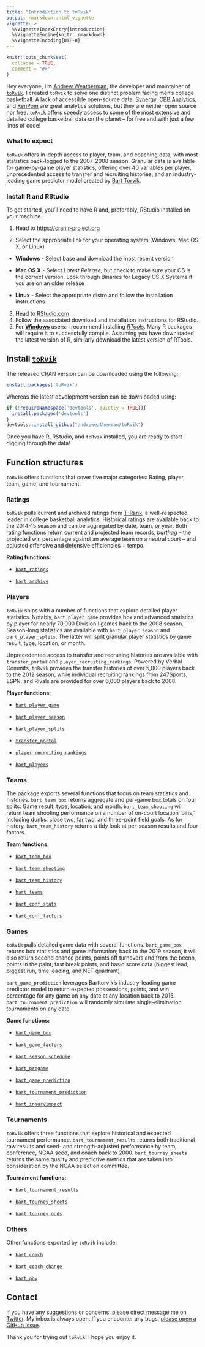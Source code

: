 ```yaml
---
title: "Introduction to toRvik"
output: rmarkdown::html_vignette
vignette: >
  %\VignetteIndexEntry{introduction}
  %\VignetteEngine{knitr::rmarkdown}
  %\VignetteEncoding{UTF-8}
---
```


```r
knitr::opts_chunk$set(
  collapse = TRUE,
  comment = "#>"
)
```

Hey everyone, I'm [Andrew Weatherman](https://twitter.com/andreweatherman), the developer and maintainer of [`toRvik`](https://github.com/andreweatherman/toRvik). I created `toRvik` to solve one distinct problem facing men's college basketball: A lack of accessible open-source data. [Synergy](https://synergysports.com), [CBB Analytics](https://cbbanalytics.com), and [KenPom](https://kenpom.com) are great analytics solutions, but they are neither open source nor free. `toRvik` offers speedy access to some of the most extensive and detailed college basketball data on the planet -- for free and with just a few lines of code!

### What to expect

`toRvik` offers in-depth access to player, team, and coaching data, with most statistics back-logged to the 2007-2008 season. Granular data is available for game-by-game player statistics, offering over 40 variables per player, unprecedented access to transfer and recruiting histories, and an industry-leading game predictor model created by [Bart Torvik](https://twitter.com/totally_t_bomb).

### Install R and RStudio

To get started, you'll need to have R and, preferably, RStudio installed on your machine.

1.  Head to [https://cran.r-project.org](https://cran.r-project.org/)

2.  Select the appropriate link for your operating system (Windows, Mac OS X, or Linux)

-   **Windows** - Select base and download the most recent version

-   **Mac OS X** - Select *Latest Release*, but check to make sure your OS is the correct version. Look through Binaries for Legacy OS X Systems if you are on an older release

-   **Linux** - Select the appropriate distro and follow the installation instructions

3.  Head to [RStudio.com](https://www.rstudio.com/products/rstudio/download/#download "Download the appropriate version of RStudio (Free) for your operating system to use with R")
4.  Follow the associated download and installation instructions for RStudio.
5.  For [**Windows**]{.underline} users: I recommend installing [*RTools*](https://cran.r-project.org/bin/windows/Rtools/). Many R packages will require it to successfully compile. Assuming you have downloaded the latest version of R, similarly download the latest version of RTools.

## **Install** [**`toRvik`**](https://github.com/andreweatherman/toRvik)

The released CRAN version can be downloaded using the following:

```r
install.packages('toRvik')
```

Whereas the latest development version can be downloaded using:

```r
if (!requireNamespace('devtools', quietly = TRUE)){
  install.packages('devtools')
}
devtools::install_github("andreweatherman/toRvik") 
```

Once you have R, RStudio, and `toRvik` installed, you are ready to start digging through the data!

## Function structures

`toRvik` offers functions that cover five major categories: Rating, player, team, game, and tournament.

### Ratings

`toRvik` pulls current and archived ratings from [T-Rank](https://www.barttorvik.com), a well-respected leader in college basketball analytics. Historical ratings are available back to the 2014-15 season and can be aggregated by date, team, or year. Both rating functions return current and projected team records, *barthag* -- the projected win percentage against an average team on a neutral court -- and adjusted offensive and defensive efficiencies + tempo.

**Rating functions:**

-   [`bart_ratings`](https://www.torvik.dev/reference/bart_ratings.php)

-   [`bart_archive`](https://www.torvik.dev/reference/bart_archive.php)

### Players

`toRvik` ships with a number of functions that explore detailed player statistics. Notably, `bart_player_game` provides box and advanced statistics by player for nearly 70,000 Division I games back to the 2008 season. Season-long statistics are available with `bart_player_season` and `bart_player_splits`. The latter will split granular player statistics by game result, type, location, or month.

Unprecedented access to transfer and recruiting histories are available with `transfer_portal` and `player_recruiting_rankings`. Powered by Verbal Commits, `toRvik` provides the transfer histories of over 5,000 players back to the 2012 season, while individual recruiting rankings from 247Sports, ESPN, and Rivals are provided for over 6,000 players back to 2008.

**Player functions:**

-   [`bart_player_game`](https://www.torvik.dev/reference/bart_player_game.php)

-   [`bart_player_season`](https://www.torvik.dev/reference/bart_player_season.php)

-   [`bart_player_splits`](https://www.torvik.dev/reference/bart_player_splits.php)

-   [`transfer_portal`](https://www.torvik.dev/reference/transfer_portal.php)

-   [`player_recruiting_rankings`](https://www.torvik.dev/reference/player_recruiting_rankings.php)

-   [`bart_players`](https://www.torvik.dev/reference/bart_players.php)

### Teams

The package exports several functions that focus on team statistics and histories. `bart_team_box` returns aggregate and per-game box totals on four splits: Game result, type, location, and month. `bart_team_shooting` will return team shooting performance on a number of on-court location 'bins,' including dunks, close two, far two, and three-point field goals. As for history, `bart_team_history` returns a tidy look at per-season results and four factors.

**Team functions:**

-   [`bart_team_box`](https://www.torvik.dev/reference/bart_team_box.php)

-   [`bart_team_shooting`](https://www.torvik.dev/reference/bart_team_shooting.php)

-   [`bart_team_history`](https://www.torvik.dev/reference/bart_team_history.php)

-   [`bart_teams`](https://www.torvik.dev/reference/bart_teams.php)

-   [`bart_conf_stats`](https://www.torvik.dev/reference/bart_conf_stats.php)

-   [`bart_conf_factors`](https://www.torvik.dev/reference/bart_conf_factors.php)

### Games

`toRvik` pulls detailed game data with several functions. `bart_game_box` returns box statistics and game information; back to the 2019 season, it will also return second chance points, points off turnovers and from the becnh, points in the paint, fast break points, and basic score data (biggest lead, biggest run, time leading, and NET quadrant).

`bart_game_prediction` leverages Barttorvik's industry-leading game predictor model to return expected possessions, points, and win percentage for any game on any date at any location back to 2015. `bart_tournament_prediction` will randomly simulate single-elimination tournaments on any date.

**Game functions:**

-   [`bart_game_box`](https://www.torvik.dev/reference/bart_game_box.php)

-   [`bart_game_factors`](https://www.torvik.dev/reference/bart_game_factors.php)

-   [`bart_season_schedule`](https://www.torvik.dev/reference/bart_season_schedule.php)

-   [`bart_pregame`](https://www.torvik.dev/reference/bart_pregame.php)

-   [`bart_game_prediction`](https://www.torvik.dev/reference/bart_game_prediction.php)

-   [`bart_tournament_prediction`](https://www.torvik.dev/reference/bart_tournament_prediction.php)

-   [`bart_injuryimpact`](https://www.torvik.dev/reference/bart_injuryimpact.php)

### Tournaments

`toRvik` offers three functions that explore historical and expected tournament performance. `bart_tournament_results` returns both traditional raw results and seed- and strength-adjusted performance by team, conference, NCAA seed, and coach back to 2000. `bart_tourney_sheets` returns the same quality and predictive metrics that are taken into consideration by the NCAA selection committee.

**Tournament functions:**

-   [`bart_tournament_results`](https://www.torvik.dev/reference/bart_tourney_results.php)

-   [`bart_tourney_sheets`](https://www.torvik.dev/reference/bart_tourney_sheets.php)

-   [`bart_tourney_odds`](https://www.torvik.dev/reference/bart_tourney_odds.php)

### Others

Other functions exported by `toRvik` include:

-   [`bart_coach`](https://www.torvik.dev/reference/bart_coach.php)

-   [`bart_coach_change`](https://www.torvik.dev/reference/bart_coach_change.php)

-   [`bart_poy`](https://www.torvik.dev/reference/bart_poy.php)

## Contact

If you have any suggestions or concerns, [please direct message me on Twitter](https://twitter.com/andreweatherman). My inbox is always open. If you encounter any bugs, [please open a GitHub issue](https://github.com/andreweatherman/toRvik/issues).

Thank you for trying out `toRvik`! I hope you enjoy it.
